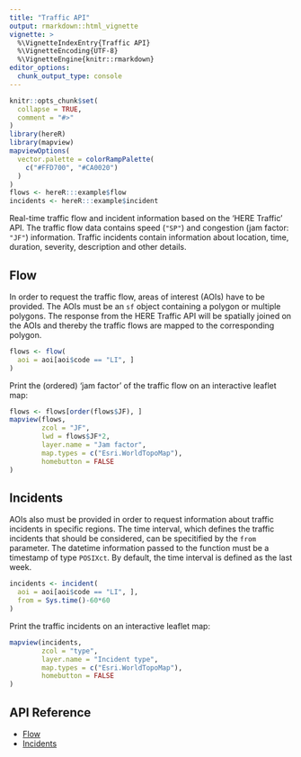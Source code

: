 ```yaml
---
title: "Traffic API"
output: rmarkdown::html_vignette
vignette: >
  %\VignetteIndexEntry{Traffic API}
  %\VignetteEncoding{UTF-8}
  %\VignetteEngine{knitr::rmarkdown}
editor_options: 
  chunk_output_type: console
---
```


```r
knitr::opts_chunk$set(
  collapse = TRUE,
  comment = "#>"
)
library(hereR)
library(mapview)
mapviewOptions(
  vector.palette = colorRampPalette(
    c("#FFD700", "#CA0020")
  )
)
flows <- hereR:::example$flow
incidents <- hereR:::example$incident
```

Real-time traffic flow and incident information based on the 'HERE Traffic' API. The traffic flow data contains speed (`"SP"`) and congestion (jam factor: `"JF"`) information. Traffic incidents contain information about location, time, duration, severity, description and other details.

## Flow
In order to request the traffic flow, areas of interest (AOIs) have to be provided. The AOIs must be an `sf` object containing a polygon or multiple polygons. The response from the HERE Traffic API will be spatially joined on the AOIs and thereby the traffic flows are mapped to the corresponding polygon.

```r
flows <- flow(
  aoi = aoi[aoi$code == "LI", ]
)
```

Print the (ordered) 'jam factor' of the traffic flow on an interactive leaflet map:
```r
flows <- flows[order(flows$JF), ]
mapview(flows,
        zcol = "JF",
        lwd = flows$JF*2,
        layer.name = "Jam factor",
        map.types = c("Esri.WorldTopoMap"),
        homebutton = FALSE
)
```

## Incidents
AOIs also must be provided in order to request information about traffic incidents in specific regions. The time interval, which defines the traffic incidents that should be considered, can be specitified by the `from` parameter. The datetime information passed to the function must be a timestamp of type `POSIXct`. By default, the time interval is defined as the last week.

```r
incidents <- incident(
  aoi = aoi[aoi$code == "LI", ],
  from = Sys.time()-60*60
)
```

Print the traffic incidents on an interactive leaflet map:
```r
mapview(incidents,
        zcol = "type",
        layer.name = "Incident type",
        map.types = c("Esri.WorldTopoMap"),
        homebutton = FALSE
)
```

## API Reference

* [Flow](https://developer.here.com/documentation/traffic/topics_v6.1/resource-parameters-flow.html)
* [Incidents](https://developer.here.com/documentation/traffic/topics/resource-parameters-incidents.html)
